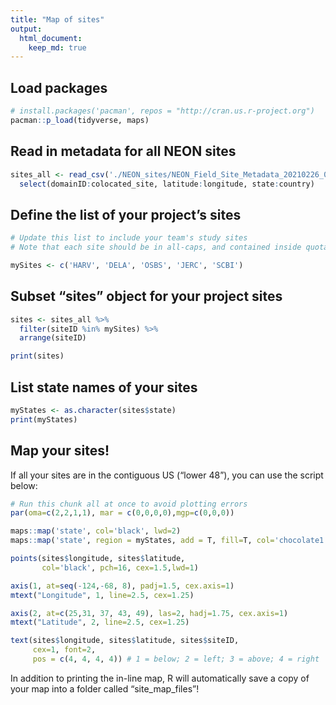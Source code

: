 ```yaml
---
title: "Map of sites"
output: 
  html_document:
    keep_md: true
---
```

## Load packages
```r
# install.packages('pacman', repos = "http://cran.us.r-project.org")
pacman::p_load(tidyverse, maps)
```

## Read in metadata for all NEON sites
```r
sites_all <- read_csv('./NEON_sites/NEON_Field_Site_Metadata_20210226_0.csv') %>% 
  select(domainID:colocated_site, latitude:longitude, state:country)
```

## Define the list of your project's sites
```r
# Update this list to include your team's study sites
# Note that each site should be in all-caps, and contained inside quotation marks

mySites <- c('HARV', 'DELA', 'OSBS', 'JERC', 'SCBI')
```

## Subset "sites" object for your project sites
```r
sites <- sites_all %>% 
  filter(siteID %in% mySites) %>% 
  arrange(siteID)

print(sites)
```

## List state names of your sites
```r
myStates <- as.character(sites$state)
print(myStates)
```


## Map your sites!
If all your sites are in the contiguous US ("lower 48"), you can use the script below:
```r
# Run this chunk all at once to avoid plotting errors
par(oma=c(2,2,1,1), mar = c(0,0,0,0),mgp=c(0,0,0))

maps::map('state', col='black', lwd=2) 
maps::map('state', region = myStates, add = T, fill=T, col='chocolate1')  # Customize the fill color if you want!

points(sites$longitude, sites$latitude, 
       col='black', pch=16, cex=1.5,lwd=1)

axis(1, at=seq(-124,-68, 8), padj=1.5, cex.axis=1)
mtext("Longitude", 1, line=2.5, cex=1.25)

axis(2, at=c(25,31, 37, 43, 49), las=2, hadj=1.75, cex.axis=1)
mtext("Latitude", 2, line=2.5, cex=1.25)

text(sites$longitude, sites$latitude, sites$siteID,
     cex=1, font=2, 
     pos = c(4, 4, 4, 4)) # 1 = below; 2 = left; 3 = above; 4 = right
```
In addition to printing the in-line map, R will automatically save a copy of your map into a folder called "site_map_files"! 
